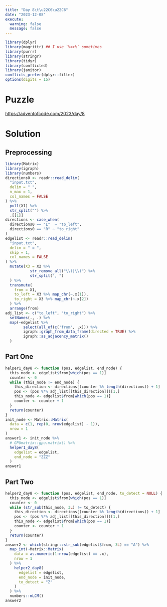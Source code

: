 ```yaml
---
title: "Day 8\t\u22C6\u22C6"
date: "2023-12-08"
execute:
  warning: false
  message: false
---
```


```r
library(dplyr)
library(magrittr) ## I use `%<>%` sometimes
library(purrr)
library(stringr)
library(tidyr)
library(conflicted)
library(janitor)
conflicts_prefer(dplyr::filter)
options(digits = 15)
```

# Puzzle

<https://adventofcode.com/2023/day/8>

# Solution

## Preprocessing

```r
library(Matrix)
library(igraph)
library(numbers)
directions0 <- readr::read_delim(
  "input.txt", 
  delim = " ",
  n_max = 1,
  col_names = FALSE
) %>% 
  pull(X1) %>% 
  str_split("") %>% 
  .[[1]]
directions <- case_when(
  directions0 == "L"  ~ "to_left",
  directions0 == "R" ~ "to_right"
)
edgelist <- readr::read_delim(
  "input.txt", 
  delim = " = ",
  skip = 1,
  col_names = FALSE
) %>% 
  mutate(X3 = X2 %>% 
           str_remove_all("\\(|\\)") %>% 
           str_split(", ")
  ) %>% 
  transmute(
    from = X1,
    to_left = X3 %>% map_chr(~.x[1]),
    to_right = X3 %>% map_chr(~.x[2])
  ) %>% 
  arrange(from)
adj_list <- c("to_left", "to_right") %>% 
  setNames(., .) %>% 
  map(~edgelist %>% 
        select(all_of(c('from', .x))) %>% 
        igraph::graph_from_data_frame(directed = TRUE) %>% 
        igraph::as_adjacency_matrix() 
  )
```

## Part One

```r
helper1_day8 <- function (pos, edgelist, end_node) {
  this_node <- edgelist$from[which(pos == 1)]
  counter <- 0
  while (this_node != end_node) {
    this_direction <- directions[(counter %% length(directions)) + 1]
    pos <- (pos %*% adj_list[[this_direction]])[1,]
    this_node <- edgelist$from[which(pos == 1)]
    counter <- counter + 1
  }
  return(counter)
}
init_node <- Matrix::Matrix(
  data = c(1, rep(0, nrow(edgelist) - 1)),
  nrow = 1
) 
answer1 <- init_node %>% 
  # GPUmatrix::gpu.matrix() %>% 
  helper1_day8(
    edgelist = edgelist,
    end_node = "ZZZ"
  )
answer1
```

## Part Two

```r
helper2_day8 <- function (pos, edgelist, end_node, to_detect = NULL) {
  this_node <- edgelist$from[which(pos == 1)]
  counter <- 0
  while (str_sub(this_node, 3L) != to_detect) {
    this_direction <- directions[(counter %% length(directions)) + 1]
    pos <- (pos %*% adj_list[[this_direction]])[1,]
    this_node <- edgelist$from[which(pos == 1)]
    counter <- counter + 1
  }
  return(counter)
}
answer2 <- which(stringr::str_sub(edgelist$from, 3L) == "A") %>% 
  map_int(~Matrix::Matrix(
    data = as.numeric(1:nrow(edgelist) == .x),
    nrow = 1
  ) %>% 
    helper2_day8(
      edgelist = edgelist,
      end_node = init_node,
      to_detect = "Z"
    )
  ) %>% 
  numbers::mLCM()
answer2
```
